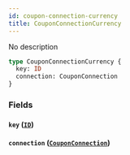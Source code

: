 ```yaml
---
id: coupon-connection-currency
title: CouponConnectionCurrency
---
```


No description

```graphql
type CouponConnectionCurrency {
  key: ID
  connection: CouponConnection
}
```

### Fields

#### `key` ([`ID`](/v1/scalars/id))

#### `connection` ([`CouponConnection`](/v1/objects/coupon-connection))

